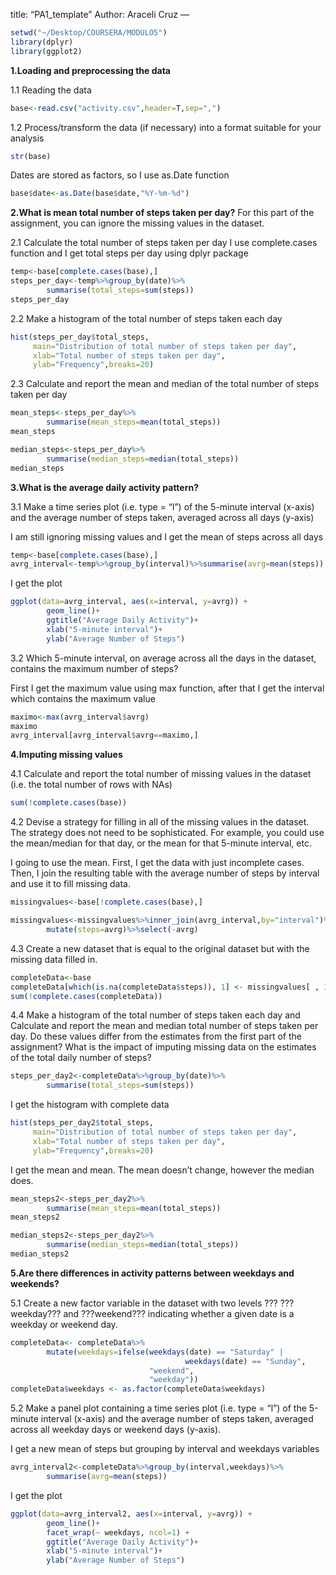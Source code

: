 title: "PA1_template"
Author: Araceli Cruz
---

```r

setwd("~/Desktop/COURSERA/MODULO5")
library(dplyr)
library(ggplot2)

```

**1.Loading and preprocessing the data**

  1.1 Reading the data
```r

base<-read.csv("activity.csv",header=T,sep=",")

```

1.2 Process/transform the data (if necessary) into a format suitable for your analysis

```r

str(base)

```

Dates are stored as factors, so I use as.Date function

```r

base$date<-as.Date(base$date,"%Y-%m-%d")

```

**2.What is mean total number of steps taken per day?**
For this part of the assignment, you can ignore the missing values in the dataset.

2.1 Calculate the total number of steps taken per day
I use complete.cases function and I get total steps per day using dplyr package

```r

temp<-base[complete.cases(base),]
steps_per_day<-temp%>%group_by(date)%>%
        summarise(total_steps=sum(steps))
steps_per_day
```

2.2 Make a histogram of the total number of steps taken each day

```r

hist(steps_per_day$total_steps,
     main="Distribution of total number of steps taken per day",
     xlab="Total number of steps taken per day",
     ylab="Frequency",breaks=20)

```

2.3 Calculate and report the mean and median of the total number of steps taken per day

```r

mean_steps<-steps_per_day%>%
        summarise(mean_steps=mean(total_steps))
mean_steps

median_steps<-steps_per_day%>%
        summarise(median_steps=median(total_steps))
median_steps
```

**3.What is the average daily activity pattern?**

3.1 Make a time series plot (i.e. type = "l") of the 5-minute interval (x-axis) and the average number of steps taken, averaged across all days (y-axis)

I am still ignoring missing values and I get the mean of steps across all days

```r

temp<-base[complete.cases(base),]
avrg_interval<-temp%>%group_by(interval)%>%summarise(avrg=mean(steps))
```

I get the plot

```r

ggplot(data=avrg_interval, aes(x=interval, y=avrg)) +
        geom_line()+
        ggtitle("Average Daily Activity")+
        xlab("5-minute interval")+
        ylab("Average Number of Steps")

```

3.2 Which 5-minute interval, on average across all the days in the dataset, contains the maximum number of steps?

First I get the maximum value using max function, after that I get the interval which contains the maximum value


```r

maximo<-max(avrg_interval$avrg)
maximo
avrg_interval[avrg_interval$avrg==maximo,]

```

**4.Imputing missing values**

4.1 Calculate and report the total number of missing values in the dataset (i.e. the total number of rows with NAs)

```r

sum(!complete.cases(base))
```

4.2 Devise a strategy for filling in all of the missing values in the dataset. The strategy does not need to be sophisticated. For example, you could use the mean/median for that day, or the mean for that 5-minute interval, etc.

I going to use the mean.
First, I get the data with just incomplete cases.
Then, I join the resulting table with the average number of steps by interval and use it to fill missing data.

```r

missingvalues<-base[!complete.cases(base),]

missingvalues<-missingvalues%>%inner_join(avrg_interval,by="interval")%>%
        mutate(steps=avrg)%>%select(-avrg)

```

4.3 Create a new dataset that is equal to the original dataset but with the missing data filled in.

```r

completeData<-base
completeData[which(is.na(completeData$steps)), 1] <- missingvalues[ , 1]
sum(!complete.cases(completeData))
```

4.4 Make a histogram of the total number of steps taken each day and Calculate and report the mean and median total number of steps taken per day. Do these values differ from the estimates from the first part of the assignment? What is the impact of imputing missing data on the estimates of the total daily number of steps?

```r

steps_per_day2<-completeData%>%group_by(date)%>%
        summarise(total_steps=sum(steps))

```

I get the histogram with complete data

```r

hist(steps_per_day2$total_steps,
     main="Distribution of total number of steps taken per day",
     xlab="Total number of steps taken per day",
     ylab="Frequency",breaks=20)
```

I get the mean and mean. The mean doesn't change, however the median does.

```r

mean_steps2<-steps_per_day2%>%
        summarise(mean_steps=mean(total_steps))
mean_steps2

median_steps2<-steps_per_day2%>%
        summarise(median_steps=median(total_steps))
median_steps2
```

**5.Are there differences in activity patterns between weekdays and weekends?**

5.1 Create a new factor variable in the dataset with two levels ??? ???weekday??? and ???weekend??? indicating whether a given date is a weekday or weekend day.

```r

completeData<- completeData%>% 
        mutate(weekdays=ifelse(weekdays(date) == "Saturday" | 
                                       weekdays(date) == "Sunday", 
                               "weekend", 
                               "weekday"))
completeData$weekdays <- as.factor(completeData$weekdays)

```

5.2 Make a panel plot containing a time series plot (i.e. type = "l") of the 5-minute interval (x-axis) and the average number of steps taken, averaged across all weekday days or weekend days (y-axis).

I get a new mean of steps but grouping by interval and weekdays variables

```r

avrg_interval2<-completeData%>%group_by(interval,weekdays)%>%
        summarise(avrg=mean(steps))

```

I get the plot

```r

ggplot(data=avrg_interval2, aes(x=interval, y=avrg)) +
        geom_line()+
        facet_wrap(~ weekdays, ncol=1) +
        ggtitle("Average Daily Activity")+
        xlab("5-minute interval")+
        ylab("Average Number of Steps")
```

